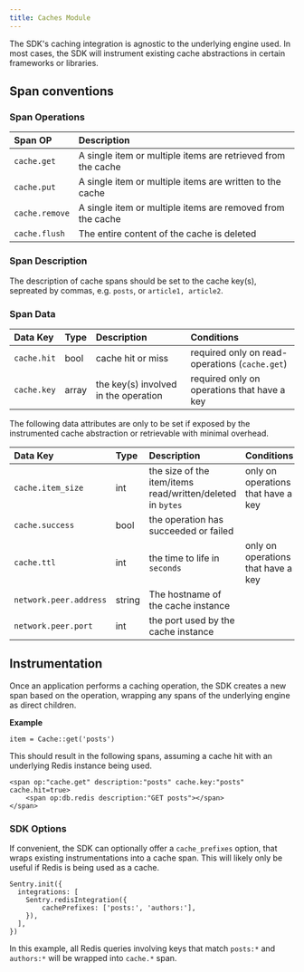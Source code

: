 ```yaml
---
title: Caches Module
---
```


The SDK's caching integration is agnostic to the underlying engine used. In most cases, the SDK will instrument existing cache abstractions in certain frameworks or libraries.

## Span conventions

### Span Operations

| Span OP | Description |
|:--|:--|
| `cache.get` | A single item or multiple items are retrieved from the cache |
| `cache.put` | A single item or multiple items are written to the cache |
| `cache.remove` | A single item or multiple items are removed from the cache |
| `cache.flush` | The entire content of the cache is deleted |

### Span Description

The description of cache spans should be set to the cache key(s), sepreated by commas, e.g. `posts`, or `article1, article2`.

### Span Data

| Data Key | Type | Description | Conditions
|:--|:--|:--|:--|
| `cache.hit` | bool | cache hit or miss | required only on read-operations (`cache.get`)
| `cache.key` | array | the key(s) involved in the operation | required only on operations that have a key

The following data attributes are only to be set if exposed by the instrumented cache abstraction or retrievable with minimal overhead.

| Data Key | Type | Description | Conditions
|:--|:--|:--|:--|
| `cache.item_size ` | int | the size of the item/items read/written/deleted in `bytes` | only on operations that have a key
| `cache.success ` | bool | the operation has succeeded or failed |
| `cache.ttl ` | int | the time to life in `seconds` | only on operations that have a key
| `network.peer.address` | string | The hostname of the cache instance |
| `network.peer.port` | int | the port used by the cache instance |

## Instrumentation

Once an application performs a caching operation, the SDK creates a new span based on the operation, wrapping any spans of the underlying engine as direct children.

**Example**

```
item = Cache::get('posts')
```

This should result in the following spans, assuming a cache hit with an underlying Redis instance being used.

```
<span op:"cache.get" description:"posts" cache.key:"posts" cache.hit=true>
	<span op:db.redis description:"GET posts"></span>
</span>
```

### SDK Options

If convenient, the SDK can optionally offer a `cache_prefixes` option, that wraps existing instrumentations into a cache span.
This will likely only be useful if Redis is being used as a cache.

```
Sentry.init({
  integrations: [
    Sentry.redisIntegration({
	    cachePrefixes: ['posts:', 'authors:'],
    }),
  ],
})
```

In this example, all Redis queries involving keys that match `posts:*` and `authors:*` will be wrapped into `cache.*` span.
